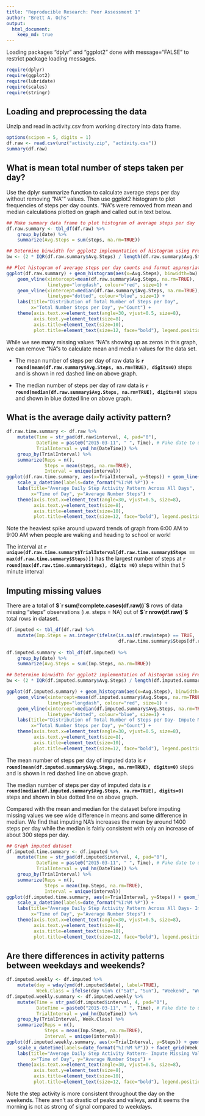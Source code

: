 ```yaml
---
title: "Reproducible Research: Peer Assessment 1"
author: "Brett A. Ochs"
output: 
  html_document:
    keep_md: true
---
```


Loading packages "dplyr" and "ggplot2" done with message="FALSE" to restrict package loading messages.
```r
require(dplyr)
require(ggplot2)
require(lubridate)
require(scales)
require(stringr)
```

## Loading and preprocessing the data

Unzip and read in activity.csv from working directory into data frame.

```r
options(scipen = 5, digits = 1)
df.raw <- read.csv(unz("activity.zip", "activity.csv"))
summary(df.raw)
```

## What is mean total number of steps taken per day?

Use the dplyr summarize function to calculate average steps per day without removing "NA"" values. Then use ggplot2 histogram to plot frequencies of steps per day counts. "NA"s were removed from mean and median calculations plotted on graph and called out in text below.

```r
## Make summary data frame to plot histogram of average steps per day
df.raw.summary <- tbl_df(df.raw) %>%
    group_by(date) %>%
    summarize(Avg.Steps = sum(steps, na.rm=TRUE))

## Determine binwidth for ggplot2 implementation of histogram using Freedman-Diaconis rule
bw <- (2 * IQR(df.raw.summary$Avg.Steps) / length(df.raw.summary$Avg.Steps)^(1/3))

## Plot histogram of average steps per day counts and format appropriately
ggplot(df.raw.summary) + geom_histogram(aes(x=Avg.Steps), binwidth=bw) + 
    geom_vline(xintercept=mean(df.raw.summary$Avg.Steps, na.rm=TRUE), 
               linetype="longdash", colour="red", size=1) +
    geom_vline(xintercept=median(df.raw.summary$Avg.Steps, na.rm=TRUE), 
               linetype="dotted", colour="blue", size=1) + 
    labs(title="Distribution of Total Number of Steps per Day", 
         x="Total Number Steps per Day", y="Count") + 
    theme(axis.text.x=element_text(angle=30, vjust=0.5, size=8),
          axis.text.y=element_text(size=8),
          axis.title=element_text(size=10),
          plot.title=element_text(size=12, face="bold"), legend.position="bottom")

```

While we see many missing values "NA"s showing up as zeros in this graph, we can remove "NA"s to calculate mean and median values for the data set.

- The mean number of steps per day of raw data is **`r round(mean(df.raw.summary$Avg.Steps, na.rm=TRUE), digits=0)`** steps and is shown in red dashed line on above graph.

- The median number of steps per day of raw data is **`r round(median(df.raw.summary$Avg.Steps, na.rm=TRUE), digits=0)`** steps and shown in blue dotted line on above graph.

## What is the average daily activity pattern?

```r
df.raw.time.summary <- df.raw %>%
    mutate(Time = str_pad(df.raw$interval, 4, pad="0"),
           DateTime = paste0("2015-03-11", " ", Time), # Fake date to use lubridate
           TrialInterval = ymd_hm(DateTime)) %>% 
    group_by(TrialInterval) %>%
    summarize(Reps = n(),
              Steps = mean(steps, na.rm=TRUE),
              Interval = unique(interval))
ggplot(df.raw.time.summary, aes(x=TrialInterval, y=Steps)) + geom_line() + 
    scale_x_datetime(labels=date_format("%I:%M %P")) +
    labs(title="Average Daily Step Activity Pattern Across All Days", 
         x="Time of Day", y="Average Number Steps") + 
    theme(axis.text.x=element_text(angle=30, vjust=0.5, size=8),
          axis.text.y=element_text(size=8),
          axis.title=element_text(size=10),
          plot.title=element_text(size=12, face="bold"), legend.position="bottom")
```

Note the heaviest spike around upward trends of graph from 6:00 AM to 9:00 AM when people are waking and heading to school or work!

The interval at **`r unique(df.raw.time.summary$TrialInterval[df.raw.time.summary$Steps == max(df.raw.time.summary$Steps)]) `** has the largest number of steps at **`r round(max(df.raw.time.summary$Steps), digits =0) `** steps within that 5 minute interval

## Imputing missing values

There are a total of **$`r sum(!complete.cases(df.raw))`$** rows of data missing "steps" observations (i.e. steps = NA) out of **$`r nrow(df.raw)`$** total rows in dataset.

```r
df.imputed <- tbl_df(df.raw) %>%
    mutate(Imp.Steps = as.integer(ifelse(is.na(df.raw$steps) == TRUE, 
                                         df.raw.time.summary$Steps[df.raw.time.summary$Interval %in% 
                                                                       df.raw$interval], df.raw$steps)))
df.imputed.summary <- tbl_df(df.imputed) %>%
    group_by(date) %>%
    summarize(Avg.Steps = sum(Imp.Steps, na.rm=TRUE))
```

```r
## Determine binwidth for ggplot2 implementation of histogram using Freedman-Diaconis rule
bw <- (2 * IQR(df.imputed.summary$Avg.Steps) / length(df.imputed.summary$Avg.Steps)^(1/3))

ggplot(df.imputed.summary) + geom_histogram(aes(x=Avg.Steps), binwidth=bw) + 
    geom_vline(xintercept=mean(df.imputed.summary$Avg.Steps, na.rm=TRUE), 
               linetype="longdash", colour="red", size=1) +
    geom_vline(xintercept=median(df.imputed.summary$Avg.Steps, na.rm=TRUE), 
               linetype="dotted", colour="blue", size=1) +
    labs(title="Distribution of Total Number of Steps per Day- Impute Missing Values", 
         x="Total Number Steps per Day", y="Count") + 
    theme(axis.text.x=element_text(angle=30, vjust=0.5, size=8),
          axis.text.y=element_text(size=8),
          axis.title=element_text(size=10),
          plot.title=element_text(size=12, face="bold"), legend.position="bottom")
```

The mean number of steps per day of imputed data is **`r round(mean(df.imputed.summary$Avg.Steps, na.rm=TRUE), digits=0)`** steps and is shown in red dashed line on above graph.

The median number of steps per day of imputed data is **`r round(median(df.imputed.summary$Avg.Steps, na.rm=TRUE), digits=0)`** steps and shown in blue dotted line on above graph.

Compared with the mean and median for the dataset before imputing missing values we see wide difference in means and some difference in median. We find that imputing NA's increases the mean by around 1400 steps per day while the median is fairly consistent with only an increase of about 300 steps per day.

```r
## Graph imputed dataset
df.imputed.time.summary <- df.imputed %>%
    mutate(Time = str_pad(df.imputed$interval, 4, pad="0"),
           DateTime = paste0("2015-03-11", " ", Time), # Fake date to use lubridate
           TrialInterval = ymd_hm(DateTime)) %>% 
    group_by(TrialInterval) %>%
    summarize(Reps = n(),
              Steps = mean(Imp.Steps, na.rm=TRUE),
              Interval = unique(interval))
ggplot(df.imputed.time.summary, aes(x=TrialInterval, y=Steps)) + geom_line() + 
    scale_x_datetime(labels=date_format("%I:%M %P")) +
    labs(title="Average Daily Step Activity Pattern Across All Days- Impute Missing Values", 
         x="Time of Day", y="Average Number Steps") + 
    theme(axis.text.x=element_text(angle=30, vjust=0.5, size=8),
          axis.text.y=element_text(size=8),
          axis.title=element_text(size=10),
          plot.title=element_text(size=12, face="bold"), legend.position="bottom")

```

## Are there differences in activity patterns between weekdays and weekends?

```r
df.imputed.weekly <- df.imputed %>%
    mutate(day = wday(ymd(df.imputed$date), label=TRUE),
           Week.Class = ifelse(day %in% c("Sat", "Sun"), "Weekend", "Weekday"))
df.imputed.weekly.summary <- df.imputed.weekly %>%
    mutate(Time = str_pad(df.imputed$interval, 4, pad="0"),
           DateTime = paste0("2015-03-11", " ", Time), # Fake date to use lubridate
           TrialInterval = ymd_hm(DateTime)) %>% 
    group_by(TrialInterval, Week.Class) %>%
    summarize(Reps = n(),
              Steps = mean(Imp.Steps, na.rm=TRUE),
              Interval = unique(interval))
ggplot(df.imputed.weekly.summary, aes(x=TrialInterval, y=Steps)) + geom_line() + 
    scale_x_datetime(labels=date_format("%I:%M %P")) + facet_grid(Week.Class ~ .) +
    labs(title="Average Daily Step Activity Pattern- Impute Missing Values", 
         x="Time of Day", y="Average Number Steps") + 
    theme(axis.text.x=element_text(angle=30, vjust=0.5, size=8),
          axis.text.y=element_text(size=8),
          axis.title=element_text(size=10),
          plot.title=element_text(size=12, face="bold"), legend.position="bottom")

```

Note the step activity is more consistent throughout the day on the weekends. There aren't as drastic of peaks and valleys, and it seems the morning is not as strong of signal compared to weekdays.
